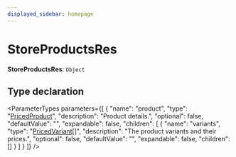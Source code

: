 ```yaml
---
displayed_sidebar: homepage
---
```



# StoreProductsRes

 **StoreProductsRes**: `Object`

## Type declaration

<ParameterTypes parameters={[
  {
    "name": "product",
    "type": "[PricedProduct](medusa.PricedProduct.mdx)",
    "description": "Product details.",
    "optional": false,
    "defaultValue": "",
    "expandable": false,
    "children": [
      {
        "name": "variants",
        "type": "[PricedVariant](medusa.PricedVariant.mdx)[]",
        "description": "The product variants and their prices.",
        "optional": false,
        "defaultValue": "",
        "expandable": false,
        "children": []
      }
    ]
  }
]} />
